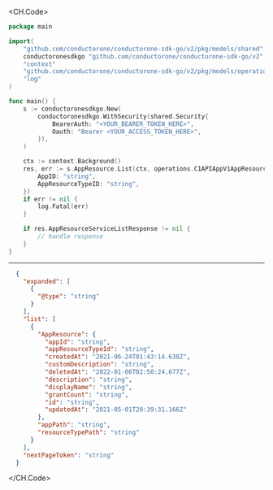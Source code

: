 
<CH.Code>
```go List.go
package main

import(
	"github.com/conductorone/conductorone-sdk-go/v2/pkg/models/shared"
	conductoronesdkgo "github.com/conductorone/conductorone-sdk-go/v2"
	"context"
	"github.com/conductorone/conductorone-sdk-go/v2/pkg/models/operations"
	"log"
)

func main() {
    s := conductoronesdkgo.New(
        conductoronesdkgo.WithSecurity(shared.Security{
            BearerAuth: "<YOUR_BEARER_TOKEN_HERE>",
            Oauth: "Bearer <YOUR_ACCESS_TOKEN_HERE>",
        }),
    )

    ctx := context.Background()
    res, err := s.AppResource.List(ctx, operations.C1APIAppV1AppResourceServiceListRequest{
        AppID: "string",
        AppResourceTypeID: "string",
    })
    if err != nil {
        log.Fatal(err)
    }

    if res.AppResourceServiceListResponse != nil {
        // handle response
    }
}
```
---

```json Example Response
  {
    "expanded": [
      {
        "@type": "string"
      }
    ],
    "list": [
      {
        "AppResource": {
          "appId": "string",
          "appResourceTypeId": "string",
          "createdAt": "2021-06-24T01:43:14.638Z",
          "customDescription": "string",
          "deletedAt": "2022-01-06T02:50:24.677Z",
          "description": "string",
          "displayName": "string",
          "grantCount": "string",
          "id": "string",
          "updatedAt": "2021-05-01T20:39:31.166Z"
        },
        "appPath": "string",
        "resourceTypePath": "string"
      }
    ],
    "nextPageToken": "string"
  }
```
</CH.Code>
